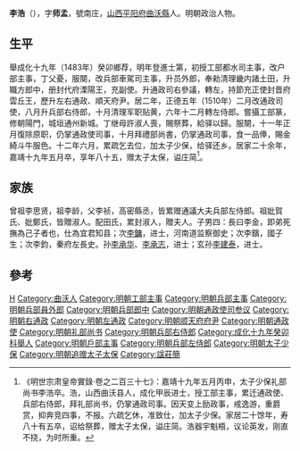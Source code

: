 {{明清人物信息框
| 姓名 = 李浩
| 原名 =
| 圖片名稱 = 
| 圖片大小 = 220px
| 圖片說明 = 
| 最高職務 = 礼部尚书
| 國家 = 大明
| 爵位 = 赠太子太保
| 籍貫 = [[山西|山西]][[曲沃縣|曲沃縣]]
| 族裔 = 
| 字號 = 字师孟
| 室名 = 
| 諡號 = 谥庄简
| 出生日期 = 景泰七年丙子正月元日
| 出生地點 = 
| 逝世日期 = 嘉靖十九年（1540年）庚子五月五日
| 逝世地點 = 
| 墓葬 =
| 配偶 =
| 親屬 = （子）李鈞
| 出身 = 
*成化十九年癸卯科举人
*成化二十年甲辰科進士出身
| 經歷 = 
| 著作 =
}}
'''李浩'''（{{bd|1456年||1540年||Li李}}），字'''师孟'''，號南庄，[[山西|山西]][[平阳府|平阳府]][[曲沃縣|曲沃縣]]人。明朝政治人物。

== 生平 ==
舉成化十九年（1483年）癸卯鄉荐，明年登進士第，初授工部都水司主事，改户部主事，丁父憂，服闋，改兵部車駕司主事，升员外郎，奉勑清理畿内諸土田，升職方郎中，册封代府溧陽王，充副使。升通政司右參議，轉左，持節充正使封晋府雲丘王，歷升左右通政、順天府尹。居二年，正德五年（1510年）二月改通政司使，八月升兵部右侍郎，十月清理军职贴黄，六年十二月轉左侍郎。嘗攝工部篆，修朝陽門，城垣通州新城。丁继母許淑人喪，賜祭葬，給驿以歸。服闋，十一年正月復除原职，仍掌通政使司事，十月拜禮部尚書，仍掌通政司事，食一品俸，賜金綺斗牛服色。十二年六月，累疏乞去位，加太子少保，给驿还乡。居家二十余年，嘉靖十九年五月卒，享年八十五，赠太子太保，谥庄简<ref>《明世宗肃皇帝實錄·卷之二百三十七》：嘉靖十九年五月丙申，太子少保礼部尚书李浩卒。浩，山西曲沃县人，成化甲辰进士，授工部主事，累迁通政使、兵部右侍郎，拜礼部尚书，仍掌通政司事。因天变上励政事，戒逸游，重爵赏，抑奔竞四事，不报。六疏乞休，准致仕，加太子少保。家居二十馀年，寿八十有五卒，诏给祭葬，赠太子太保，谥庄简。浩器宇魁梧，议论英发，刚直不挠，为时所重。</ref>。

== 家族 ==
曾祖李思贤，祖李龄，父李祯，高密縣丞，皆累赠通議大夫兵部左侍郎。祖妣賀氏、妣鄭氏，皆贈淑人。配田氏，累封淑人，贈夫人。子男四：長曰李金，即弟死撫為己子者也，仕為宜君知县；次[[李鏞_(嘉靖進士)|李鏞]]，进士，河南道监察御史；次李鑌，國子生；次李鈞，秦府左長史。孙[[李承华|李承华]]、[[李承志|李承志]]，进士；玄孙[[李建泰|李建泰]]，进士。

== 參考 ==
{{reflist}}

{{成化二十年甲辰科殿試金榜}}

{{Authority control}}
{{DEFAULTSORT:Li李}}
[[Category:李姓|H]]
[[Category:曲沃人|Category:曲沃人]]
[[Category:明朝工部主事|Category:明朝工部主事]]
[[Category:明朝兵部主事|Category:明朝兵部主事]]
[[Category:明朝兵部員外郎|Category:明朝兵部員外郎]]
[[Category:明朝兵部郎中|Category:明朝兵部郎中]]
[[Category:明朝通政使司参议|Category:明朝通政使司参议]]
[[Category:明朝右通政|Category:明朝右通政]]
[[Category:明朝左通政|Category:明朝左通政]]
[[Category:明朝顺天府府尹|Category:明朝顺天府府尹]]
[[Category:明朝通政使|Category:明朝通政使]]
[[Category:明朝礼部尚书|Category:明朝礼部尚书]]
[[Category:明朝兵部右侍郎|Category:明朝兵部右侍郎]]
[[Category:成化十九年癸卯科舉人|Category:成化十九年癸卯科舉人]]
[[Category:明朝戶部主事|Category:明朝戶部主事]]
[[Category:明朝兵部左侍郎|Category:明朝兵部左侍郎]]
[[Category:明朝太子少保|Category:明朝太子少保]]
[[Category:明朝追赠太子太保|Category:明朝追赠太子太保]]
[[Category:諡莊簡|Category:諡莊簡]]